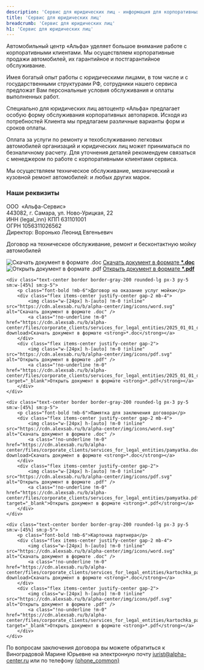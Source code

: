 ```yaml
---
description: 'Сервис для юридических лиц - информация для корпоративных клиентов центра Альфа.'
title: 'Сервис для юридических лиц'
breadcrumb: 'Сервис для юридических лиц'
h1: 'Сервис для юридических лиц'
---
```


<p>
	 Автомобильный центр «Альфа» уделяет большое внимание работе с корпоративными клиентами. Мы осуществляем корпоративные продажи автомобилей, их гарантийное и постгарантийное обслуживание.
</p>
<p>
	 Имея богатый опыт работы с юридическими лицами, в том числе и с государственными структурами РФ, сотрудники нашего сервиса предложат Вам персональные условия обслуживания и оплаты выполненных работ.
</p>
<p>
	 Специально для юридических лиц автоцентр «Альфа» предлагает особую форму обслуживания корпоративных автопарков. Исходя из потребностей Клиента мы предлагаем различные варианты форм и сроков оплаты.
</p>
<p>
	 Оплата за услуги по ремонту и техобслуживанию легковых автомобилей организаций и юридических лиц может приниматься по безналичному расчету. Для уточнения деталей рекомендуем связаться с менеджером по работе с корпоративными клиентами сервиса.
</p>
<p>
	 Мы осуществляем техническое обслуживание, механический и кузовной ремонт автомобилей: <RemontModels /> и любых других марок.
</p>
<h3 class="font-bold">Наши реквизиты</h3>
<p>
	 ООО  «Альфа-Сервис»<br />
	 443082, г. Самара, ул. Ново-Урицкая, 22<br />
	 ИНН {legal_inn} КПП 631101001<br />
	 ОГРН 1056311026562<br />
	 Директор: Воронько Леонид Евгеньевич
</p>
<div class="flex flex-col gap-5 my-12 sm:flex-row sm:flex-wrap sm:justify-center">
	<div class="text-center border border-gray-200 rounded-lg px-3 py-5 sm:w-[45%] sm:p-5">
		<p class="font-bold !mb-6">Договор на техническое обслуживание, ремонт и бесконтактную мойку автомобилей</p>
		<div class="flex items-center justify-center gap-2 mb-4">
			<img class="w-[24px] h-[auto] !m-0 !inline" src="https://cdn.alexsab.ru/b/alpha-center/img/icons/word.svg" alt="Скачать документ в формате .doc" />
			<a class="!no-underline !m-0" href="https://cdn.alexsab.ru/b/alpha-center/files/corporate_clients/services_for_legal_entities/2025_03_21_dogovor_na_to.doc" download>Скачать документ в формате <strong>*.doc</strong></a>
		</div>
		<div class="flex items-center justify-center gap-2">
			<img class="w-[24px] h-[auto] !m-0 !inline" src="https://cdn.alexsab.ru/b/alpha-center/img/icons/pdf.svg" alt="Открыть документ в формате .pdf" />
			<a class="!no-underline !m-0" href="https://cdn.alexsab.ru/b/alpha-center/files/corporate_clients/services_for_legal_entities/2025_03_21_dogovor_na_to.pdf" target="_blank">Открыть документ в формате <strong>*.pdf</strong></a>
		</div>
	</div>

	<div class="text-center border border-gray-200 rounded-lg px-3 py-5 sm:w-[45%] sm:p-5">
		<p class="font-bold !mb-6">Договор на оказание услуг мойки</p>
		<div class="flex items-center justify-center gap-2 mb-4">
			<img class="w-[24px] h-[auto] !m-0 !inline" src="https://cdn.alexsab.ru/b/alpha-center/img/icons/word.svg" alt="Скачать документ в формате .doc" />
			<a class="!no-underline !m-0" href="https://cdn.alexsab.ru/b/alpha-center/files/corporate_clients/services_for_legal_entities/2025_01_01_dogovor_na_mojku.doc" download>Скачать документ в формате <strong>*.doc</strong></a>
		</div>
		<div class="flex items-center justify-center gap-2">
			<img class="w-[24px] h-[auto] !m-0 !inline" src="https://cdn.alexsab.ru/b/alpha-center/img/icons/pdf.svg" alt="Открыть документ в формате .pdf" />
			<a class="!no-underline !m-0" href="https://cdn.alexsab.ru/b/alpha-center/files/corporate_clients/services_for_legal_entities/2025_01_01_dogovor_na_mojku.pdf" target="_blank">Открыть документ в формате <strong>*.pdf</strong></a>
		</div>
	</div>

	<div class="text-center border border-gray-200 rounded-lg px-3 py-5 sm:w-[45%] sm:p-5">
		<p class="font-bold !mb-6">Памятка для заключения договора</p>
		<div class="flex items-center justify-center gap-2 mb-4">
			<img class="w-[24px] h-[auto] !m-0 !inline" src="https://cdn.alexsab.ru/b/alpha-center/img/icons/word.svg" alt="Скачать документ в формате .doc" />
			<a class="!no-underline !m-0" href="https://cdn.alexsab.ru/b/alpha-center/files/corporate_clients/services_for_legal_entities/pamyatka.doc" download>Скачать документ в формате <strong>*.doc</strong></a>
		</div>
		<div class="flex items-center justify-center gap-2">
			<img class="w-[24px] h-[auto] !m-0 !inline" src="https://cdn.alexsab.ru/b/alpha-center/img/icons/pdf.svg" alt="Открыть документ в формате .pdf" />
			<a class="!no-underline !m-0" href="https://cdn.alexsab.ru/b/alpha-center/files/corporate_clients/services_for_legal_entities/pamyatka.pdf" target="_blank">Открыть документ в формате <strong>*.pdf</strong></a>
		</div>
	</div>

	<div class="text-center border border-gray-200 rounded-lg px-3 py-5 sm:w-[45%] sm:p-5">
		<p class="font-bold !mb-6">Карточка партнера</p>
		<div class="flex items-center justify-center gap-2 mb-4">
			<img class="w-[24px] h-[auto] !m-0 !inline" src="https://cdn.alexsab.ru/b/alpha-center/img/icons/word.svg" alt="Скачать документ в формате .doc" />
			<a class="!no-underline !m-0" href="https://cdn.alexsab.ru/b/alpha-center/files/corporate_clients/services_for_legal_entities/kartochka_partnera.doc" download>Скачать документ в формате <strong>*.doc</strong></a>
		</div>
		<div class="flex items-center justify-center gap-2">
			<img class="w-[24px] h-[auto] !m-0 !inline" src="https://cdn.alexsab.ru/b/alpha-center/img/icons/pdf.svg" alt="Открыть документ в формате .pdf" />
			<a class="!no-underline !m-0" href="https://cdn.alexsab.ru/b/alpha-center/files/corporate_clients/services_for_legal_entities/kartochka_partnera.pdf" target="_blank">Открыть документ в формате <strong>*.pdf</strong></a>
		</div>
	</div>
	
</div>
<p>
	 По вопросам заключения договора вы можете обратиться к Виноградовой Марине Юрьевне на электронную почту <a href="mailto:jurist@alpha-center.ru">jurist@alpha-center.ru</a> или по телефону <a href={`tel:${phoneFormat(phone_common)}`}>{phone_common}</a>
</p>